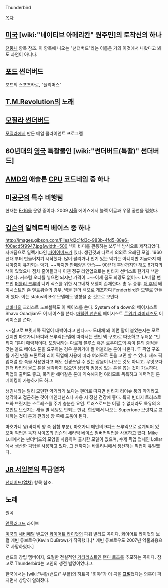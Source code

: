 Thunderbird

[[목차]]

== [[미국]] [wiki:"네이티브 아메리칸" 원주민]의 토착신의 하나 ==
[[천둥새]] 항목 참조. 이 항목에 나오는 "선더버드"라는 이름은 거의 이것에서 나왔다고 봐도 과언이 아니다.

== [[포드]] 썬더버드 ==
포드의 스포츠카로, "플리머스"

== [[T.M.Revolution]]의 노래 ==

== [[모질라 썬더버드]] ==
[[모질라]]에서 만든 메일 클라이언트 프로그램

== 60년대의 [[영국]] 특촬물인 [wiki:"썬더버드(특촬)" 썬더버드] ==

== [[AMD]]의 애슬론 [[CPU]] 코드네임 중 하나 ==

== 미[[공군]]의 특수 비행팀 ==
현재는 [[F-16]]을 운영 중이다.
2009 [[서울]] 에어쇼에서 블랙 이글과 우정 공연을 펼쳤다.

== [[깁슨]]의 일렉트릭 베이스 중 하나 ==
http://images.gibson.com/Files/d2c1fd3c-983b-4fd5-88e6-f00acd5f9947.jpg&width=500
넥이 바디를 관통하는 쓰루넥 방식으로 제작되었다. 자매품으로 일렉기타인 [[파이어버드]]가 있다.
생긴것과 다르게 의외로 오래된 모델. 1960년대 부터 만들어지기 시작했다. 많이 팔리거나 인기 있는 악기는 아니지만 지금까지 매니아층이 유지되는 악기. ~~하지만 판매량은 안습~~ 90년대 후반까지만 해도 6가지의 색이 있었으나 점차 줄어들더니 이젠 정규 라인업으로는 빈티지 선버스트 한가지 색만 나온다. 커스텀 오더를 넣으면 되지만 가격이...~~이제 꿈도 희망도 없어~~
LA메탈 밴드인 [[머틀리 크루]]의 니키 식스를 위한 시그네쳐 모델이 존재한다. 총 두 종류.
[[더 후]]의 베이시스트인 존 엔트위슬의 경우, 넥을 펜더 넥으로 개조하여 Fenderbird란 모델로 만들어 썼다.
이는 status의 B-2 모델에도 영향을 준 것으로 보인다.

[[너바나]]의 크리스트 노브셀릭도 이 베이스를 쓴다.
System of a down의 베이시스트 Shavo Odadjian도 이 베이스를 쓴다.
[[마릴린 맨슨]]의 베이시스트 [[트위기 라미레즈]]도 이 베이스를 쓴다.

~~참고로 브릿지쪽 픽업이 대박이라고 한다.~~
도대체 왜 이런 말이 붙었는지는 모르겠지만 마호가니 바디와 쓰루넥(모델에 따라서는 셋인 넥 구조)로 따뜻하고 두터운 "빈티지 "톤이 매력적이다. 모양새와는 다르게 블루스 혹은 로우미드의 훅이 톤의 중점을 갖는 올드 베이스 톤을 요구하는 경우 분위기에 잘 어울리는 톤이 나온다. 투 픽업 구조를 가진 만큼 프론트와 리어 픽업에 사용에 따라 여러모로 톤을 고민 할 수 있다. 재즈 픽업처럼 한 쪽을 사용한다고 해도 신경쓰일 수 있는 잡음이 나오는 것도 아니고. 
무엇보다 펜더 타입의 올드 톤을 생각하지 않으면 상당히 범용성 있는 톤을 뽑는 것이 가능하다.
픽업의 출력도 좋고, 묵직한 해머같은 톤에 익숙해지면 여러모로 독특하고 매력적인 톤 메이킹이 가능하기도 하고.

생김새와는 달리 모던한 악기라기 보다는 펜더로 따지면 빈티지 리이슈 풍의 악기라고 생각하고 접근하는 것이 메인터넌스나 사용 시 정신 건강에 좋다. 특히 빈티지 트러스로드와 브릿지는 스트레스를 주기 충분한 요인. 트러스로드는 어쩔 수 없더라도 특유의 3포인트 브릿지는 새들 별 세팅도 안되는 만큼, 힙샷에서 나오는 Supertone 브릿지로 교체하는 것이 톤과 편의성 양 쪽에 도움이 된다. 

마호가니 윙(바디의 양 쪽 접합 부분), 마호가니 메인의 9피스 쓰루넥으로 설계되어 있으며 픽업은 독자 사이즈의 깁슨의 세라믹 베이스 험버커픽업을 사용하고 있다.
Mike Lull에서는 썬더버드의 모양을 차용하여 출시한 모델이 있으며, 수제 픽업 업체인 Lollar에서 생산한 픽업을 사용하고 있다. 그 전까지는 바톨리니에서 생산하는 픽업이 유일했다.



== [[JR 서일본]]의 특급열차 ==
[[선더버드(열차)]] 항목 참조.

== 노래 ==
{{{#!html
<iframe width="420" height="315" src="http://www.youtube.com/embed/6tWCIdyBhn4" frameborder="0" allowfullscreen></iframe>
}}}
원곡

{{{#!html
<iframe width="420" height="315" src="http://www.youtube.com/embed/IdxfIjG593k" frameborder="0" allowfullscreen></iframe>
}}}
[[언플러그드]] 라이브

[[미국]]의 [[헤비메탈]] 밴드인 [[콰이어트 라이엇]]의 파워 발라드 곡이다. 콰이어트 라이엇의 보컬 케빈 듀브로우(Kevin DuBrow)가 작곡했다.[* 케빈 듀브로우도 2007년 약물과용으로 사망하였다.]

밴드의 창립 멤버이자, 요절한 전설적인 [[기타리스트]]인 [[랜디 로즈]]를 추모하는 곡이다. 참고로 Thunderbird는 고인의 생전 별명이었다고.

한국에서는 [wiki:"부활(밴드)" 부활]의 히트곡 "희야"가 이 곡을 '''[[표절]]'''했다는 의혹이 퍼지면서 상당히 알려졌다.
